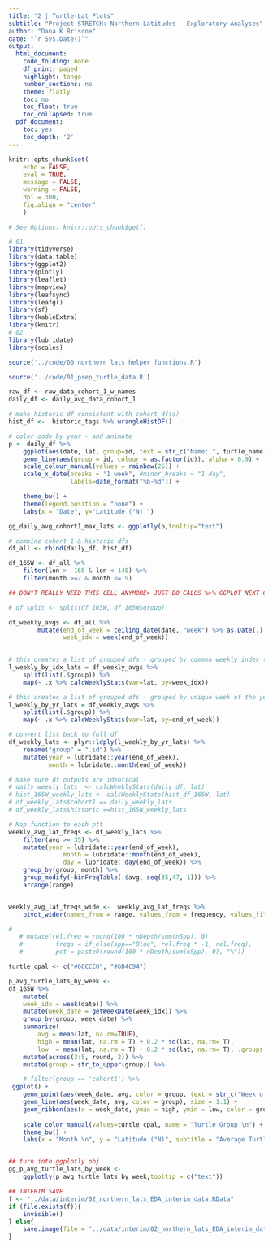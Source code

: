 ```yaml
---
title: "2 | Turtle-Lat Plots"
subtitle: "Project STRETCH: Northern Latitudes - Exploratory Analyses"
author: "Dana K Briscoe"
date: "`r Sys.Date()`"
output:
  html_document:
    code_folding: none
    df_print: paged
    highlight: tango
    number_sections: no
    theme: flatly
    toc: no
    toc_float: true
    toc_collapsed: true
  pdf_document:
    toc: yes
    toc_depth: '2'
---
```


```r
knitr::opts_chunk$set(
    echo = FALSE,
    eval = TRUE,
    message = FALSE,
    warning = FALSE,
    dpi = 300,
    fig.align = "center"
    )

# See Options: knitr::opts_chunk$get()
```

```r
# 01
library(tidyverse)
library(data.table)
library(ggplot2)
library(plotly)
library(leaflet)
library(mapview)
library(leafsync)
library(leafgl)
library(sf)
library(kableExtra)
library(knitr)
# 02
library(lubridate)
library(scales)
```

```r
source('../code/00_northern_lats_helper_functions.R')
```

```r
source('../code/01_prep_turtle_data.R')

```

```r
raw_df <- raw_data_cohort_1_w_names
daily_df <- daily_avg_data_cohort_1

# make historic df consistent with cohort df(s)
hist_df <-  historic_tags %>% wrangleHistDF()

```


<!-- ```{r table-daily-max-lats-cohort-1} -->
<!-- daily_df %>% -->
<!--     group_by(id) %>% -->
<!--    slice(which.max(lat)) %>% -->
<!--     arrange(., desc(lat)) %>% -->
<!--      rename_with(str_to_title) -->
<!-- ``` -->


```r
# color code by year - and animate
p <- daily_df %>%
    ggplot(aes(date, lat, group=id, text = str_c("Name: ", turtle_name,"\nID: ", id, "\n\nLat: ", round(lat,2), "°N", "\nDate: ", date))) +
    geom_line(aes(group = id, colour = as.factor(id)), alpha = 0.9) +
    scale_colour_manual(values = rainbow(25)) +
    scale_x_date(breaks = "1 week", #minor_breaks = "1 day", 
                 labels=date_format("%b-%d")) +

    theme_bw() +
    theme(legend.position = "none") +
    labs(x = "Date", y="Latitude (°N) ")

gg_daily_avg_cohort1_max_lats <- ggplotly(p,tooltip="text")

```



```r
# combine cohort 1 & historic dfs
df_all <- rbind(daily_df, hist_df)

```


```r
df_165W <- df_all %>%
    filter(lon > -165 & lon < 140) %>%
    filter(month >=7 & month <= 9)

```


```r

## DON"T REALLY NEED THIS CELL ANYMORE> JUST DO CALCS %>% GGPLOT NEXT CELL

# df_split <- split(df_165W, df_165W$group)

df_weekly_avgs <- df_all %>%
        mutate(end_of_week = ceiling_date(date, "week") %>% as.Date(.),
               week_idx = week(end_of_week)) 
       

# this creates a list of grouped dfs - grouped by common weekly index (# week of a year)
l_weekly_by_idx_lats = df_weekly_avgs %>%
    split(list(.$group)) %>%
    map(~ .x %>% calcWeeklyStats(var=lat, by=week_idx))

# this creates a list of grouped dfs - grouped by unique week of the year
l_weekly_by_yr_lats = df_weekly_avgs %>%
    split(list(.$group)) %>%
    map(~ .x %>% calcWeeklyStats(var=lat, by=end_of_week))

# convert list back to full df
df_weekly_lats <- plyr::ldply(l_weekly_by_yr_lats) %>%
    rename("group" = ".id") %>%
    mutate(year = lubridate::year(end_of_week),
           month = lubridate::month(end_of_week))

# make sure df outputs are identical
# daily_weekly_lats  <- calcWeeklyStats(daily_df, lat)
# hist_165W_weekly_lats <- calcWeeklyStats(hist_df_165W, lat)
# df_weekly_lats$cohort1 == daily_weekly_lats
# df_weekly_lats$historic ==hist_165W_weekly_lats
```


```r

# Map function to each ptt
weekly_avg_lat_freqs <- df_weekly_lats %>% 
    filter(avg >= 35) %>%
    mutate(year = lubridate::year(end_of_week),
               month = lubridate::month(end_of_week),
               day = lubridate::day(end_of_week)) %>%
    group_by(group, month) %>%
    group_modify(~binFreqTable(.$avg, seq(35,47, 1))) %>%
    arrange(range) 


weekly_avg_lat_freqs_wide <-  weekly_avg_lat_freqs %>%
    pivot_wider(names_from = range, values_from = frequency, values_fill = 0) 

# 
   # mutate(rel.freq = round(100 * nDepth/sum(nSpp), 0), 
   #         freqs = if_else(spp=="Blue", rel.freq * -1, rel.freq),
   #         pct = paste0(round(100 * nDepth/sum(nSpp), 0), "%")) 

```


```r
turtle_cpal <- c("#66CCC0", "#6D4C94")

p_avg_turtle_lats_by_week <-   
df_165W %>%
    mutate(
    week_idx = week(date)) %>%
    mutate(week_date = getWeekDate(week_idx)) %>%
    group_by(group, week_date) %>%
    summarize(
        avg = mean(lat, na.rm=TRUE),
        high = mean(lat, na.rm = T) + 0.2 * sd(lat, na.rm= T),
        low  = mean(lat, na.rm = T) - 0.2 * sd(lat, na.rm= T), .groups = "drop")  %>%
    mutate(across(3:5, round, 2)) %>%
    mutate(group = str_to_upper(group)) %>%

    # filter(group == 'cohort1') %>%
 ggplot() +
    geom_point(aes(week_date, avg, color = group, text = str_c("Week of: ", week_date, "\n \nAvg Turtle Lat: ", avg, "°N")), size = 3) +
    geom_line(aes(week_date, avg, color = group), size = 1.1) +
    geom_ribbon(aes(x = week_date, ymax = high, ymin = low, color = group), alpha = 0.3) +
    
    scale_color_manual(values=turtle_cpal, name = "Turtle Group \n") +
    theme_bw() +
    labs(x = "Month \n", y = "Latitude (°N)", subtitle = "Average Turtle Latitude by Week (July - Sept)")


## turn into ggplotly obj
gg_p_avg_turtle_lats_by_week <- 
    ggplotly(p_avg_turtle_lats_by_week,tooltip = c("text"))

```


```r

## INTERIM SAVE 
f <- "../data/interim/02_northern_lats_EDA_interim_data.RData"
if (file.exists(f)){
    invisible()
} else{
    save.image(file = "../data/interim/02_northern_lats_EDA_interim_data.RData")
}
```



